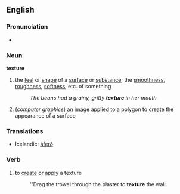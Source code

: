 ==English==
===Pronunciation===
*{{audio|en-us-texture.ogg|Audio (US)}}

===Noun===
'''texture'''
#the [[feel]] or [[shape]] of a [[surface]] or [[substance]]; the [[smoothness]], [[roughness]], [[softness]], etc. of something
#:''The beans had a grainy, gritty '''texture''' in her mouth.''
#(''computer graphics'') an [[image]] applied to a polygon to create the appearance of a surface

===Translations===

*Icelandic: [[áferð]]

===Verb===
#to [[create]] or [[apply]] a texture
#:''Drag the trowel through the plaster to '''texture''' the wall.
